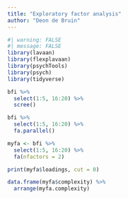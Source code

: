 ```yaml
---
title: "Exploratory factor analysis"
author: "Deon de Bruin"
---
```


```r
#| warning: FALSE
#| message: FALSE
library(lavaan)
library(flexplavaan)
library(psychTools)
library(psych)
library(tidyverse)

bfi %>% 
  select(1:5, 16:20) %>% 
  scree()

bfi %>% 
  select(1:5, 16:20) %>% 
  fa.parallel()

myfa <- bfi %>% 
  select(1:5, 16:20) %>% 
  fa(nfactors = 2)

print(myfa$loadings, cut = 0)

data.frame(myfa$complexity) %>% 
  arrange(myfa.complexity)
```
